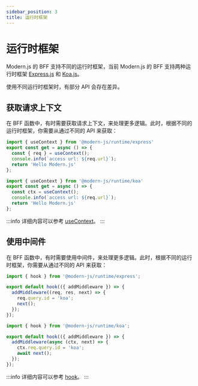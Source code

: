 ```yaml
---
sidebar_position: 3
title: 运行时框架
---
```


# 运行时框架

Modern.js 的 BFF 支持不同的运行时框架，当前 Modern.js 的 BFF 支持两种运行时框架 [Express.js](https://expressjs.com/) 和 [Koa.js](https://koajs.com/)。

使用不同运行时框架时，有部分 API 会存在差异。

## 获取请求上下文

在 BFF 函数中，有时需要获取请求上下文，来处理更多逻辑。此时，根据不同的运行时框架，你需要从通过不同的 API 来获取：


<Tabs>
  <TabItem value="express" label="Express.js" default>

```ts title="api/lambda/hello.ts"
import { useContext } from '@modern-js/runtime/express'
export const get = async () => {
  const { req } = useContext();
  console.info(`access url: ${req.url}`);
  return 'Hello Modern.js'
};
```

  </TabItem>
  <TabItem value="koa" label="Koa.js">

```ts title="api/lambda/hello.ts"
import { useContext } from '@modern-js/runtime/koa'
export const get = async () => {
  const ctx = useContext();
  console.info(`access url: ${req.url}`);
  return 'Hello Modern.js'
};
```

  </TabItem>
</Tabs>

:::info
详细内容可以参考 [useContext](/apis/app/runtime/bff/use-context)。
:::

## 使用中间件

在 BFF 函数中，有时需要使用中间件，来处理更多逻辑。此时，根据不同的运行时框架，你需要从通过不同的 API 来获取：

<Tabs>
  <TabItem value="express" label="Express.js" default>

```ts title="api/_app.ts"
import { hook } from '@modern-js/runtime/express';

export default hook(({ addMiddleware }) => {
  addMiddleware((req, res, next) => {
    req.query.id = 'koa';
    next();
  });
});
```

  </TabItem>
  <TabItem value="koa" label="Koa.js">

```ts title="api/_app.ts"
import { hook } from '@modern-js/runtime/koa';

export default hook(({ addMiddleware }) => {
  addMiddleware(async (ctx, next) => {
    ctx.req.query.id = 'koa';
    await next();
  });
});
```

  </TabItem>
</Tabs>

:::info
详细内容可以参考 [hook](/apis/app/runtime/bff/hook)。
:::

